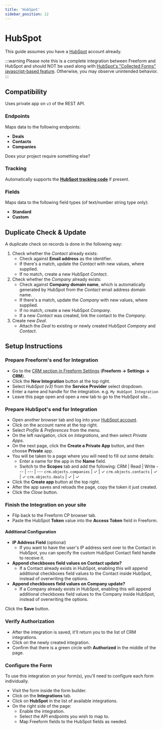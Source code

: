 ```yaml
---
title: 'HubSpot'
sidebar_position: 12
---
```



# HubSpot<Badge type="pro" text="Pro" /><Badge type="feature" text="Improved in 5.0+" />

This guide assumes you have a [HubSpot](https://www.hubspot.com) account already.

:::warning
Please note this is a complete integration between Freeform and HubSpot and should NOT be used along with [HubSpot's "Collected Forms" javascript-based feature](https://knowledge.hubspot.com/forms/use-non-hubspot-forms). Otherwise, you may observe unintended behavior.
:::

## Compatibility

Uses private app on `v3` of the REST API.

### Endpoints

Maps data to the following endpoints:

- **Deals**
- **Contacts**
- **Companies**

Does your project require something else? &nbsp; <PrimaryButtonWithLink to='/support' label='Contact Us' />

### Tracking<Badge type="feature" text="New in 5.6+" />

Automatically supports the **[HubSpot tracking code](https://knowledge.hubspot.com/reports/install-the-hubspot-tracking-code)** if present.

### Fields

Maps data to the following field types (of text/number string type only):

- **Standard**
- **Custom**

## Duplicate Check & Update

A duplicate check on records is done in the following way:

1. Check whether the _Contact_ already exists:
   - Check against **Email address** as the identifier.
   - If there's a match, update the _Contact_ with new values, where supplied.
   - If no match, create a new HubSpot _Contact_.
2. Check whether the _Company_ already exists:
   - Check against **Company domain name**, which is automatically generated by HubSpot from the _Contact_ email address domain name.
   - If there's a match, update the _Company_ with new values, where supplied.
   - If no match, create a new HubSpot _Company_.
   - If a new _Contact_ was created, link the contact to the _Company_.
3. Create new _Deal_.
   - Attach the _Deal_ to existing or newly created HubSpot _Company_ and _Contact_.

## Setup Instructions

<VerticalStepWrapper>

<StepMarkdown>

### Prepare Freeform's end for Integration

- Go to the [CRM section in Freeform Settings](../configuration/settings.mdx#crm) (**Freeform → Settings → CRM**).
- Click the **New Integration** button at the top right.
- Select _HubSpot (v3)_ from the **Service Provider** select dropdown.
- Enter a name and handle for the integration. e.g. `My HubSpot Integration`
- Leave this page open and open a new tab to go to the HubSpot site...

</StepMarkdown>

<StepMarkdown>

### Prepare HubSpot's end for Integration

- Open another browser tab and log into your [HubSpot account](https://app.hubspot.com/).
- Click on the account name at the top right.
- Select _Profile & Preferences_ from the menu.
- On the left navigation, click on _Integrations_, and then select _Private Apps_.
- On the next page, click the **Create a Private App** button, and then choose **Private** app.
- You will be taken to a page where you will need to fill out some details:
  - Enter a name for the app in the **Name** field.
  - Switch to the **Scopes** tab and add the following:
    CRM | Read | Write
    --- | --- | ---
    `crm.objects.companies` | ✓ | ✓
    `crm.objects.contacts` | ✓ | ✓
    `crm.objects.deals` | ✓ | ✓
- Click the **Create app** button at the top right.
- After the app saves and reloads the page, copy the token it just created.
- Click the _Close_ button.

</StepMarkdown>

<StepMarkdown>

### Finish the Integration on your site

- Flip back to the Freeform CP browser tab.
- Paste the HubSpot **Token** value into the **Access Token** field in Freeform.

#### Additional Configuration

- **IP Address Field** (optional)
  - If you want to have the user's IP address sent over to the Contact in HubSpot, you can specify the custom HubSpot Contact field handle to receive it.
- **Append checkboxes field values on Contact update?**
  - If a Contact already exists in HubSpot, enabling this will append additional checkboxes field values to the Contact inside HubSpot, instead of overwriting the options.
- **Append checkboxes field values on Company update?**
  - If a Company already exists in HubSpot, enabling this will append additional checkboxes field values to the Company inside HubSpot, instead of overwriting the options.

Click the **Save** button.

</StepMarkdown>

<StepMarkdown>

### Verify Authorization

- After the integration is saved, it'll return you to the list of CRM integrations.
- Click on the newly created integration.
- Confirm that there is a green circle with **Authorized** in the middle of the page.

</StepMarkdown>

<StepMarkdown>

### Configure the Form

To use this integration on your form(s), you'll need to configure each form individually.

- Visit the form inside the form builder.
- Click on the **Integrations** tab.
- Click on **HubSpot** in the list of available integrations.
- On the right side of the page:
  - Enable the integration.
  - Select the API endpoints you wish to map to.
  - Map Freeform fields to the HubSpot fields as needed.

</StepMarkdown>

</VerticalStepWrapper>
